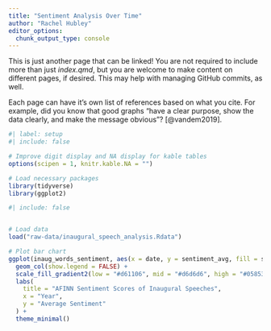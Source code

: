 ```yaml
---
title: "Sentiment Analysis Over Time"
author: "Rachel Hubley"
editor_options: 
  chunk_output_type: console
---
```


This is just another page that can be linked! You are not required to include more than just *index.qmd*, but you are welcome to make content on different pages, if desired. This may help with managing GitHub commits, as well. 

Each page can have it's own list of references based on what you cite. For example, did you know that good graphs "have a clear purpose, show the data clearly, and make the message obvious"? [@vandem2019].

```r
#| label: setup
#| include: false

# Improve digit display and NA display for kable tables
options(scipen = 1, knitr.kable.NA = "")

# Load necessary packages
library(tidyverse)
library(ggplot2)

```


```r
#| include: false


# Load data
load("raw-data/inaugural_speech_analysis.Rdata") 

# Plot bar chart
ggplot(inaug_words_sentiment, aes(x = date, y = sentiment_avg, fill = sentiment_avg)) +
  geom_col(show.legend = FALSE) +
  scale_fill_gradient2(low = "#d61106", mid = "#d6d6d6", high = "#05853c", midpoint = 0) + 
  labs(
    title = "AFINN Sentiment Scores of Inaugural Speeches",
    x = "Year",
    y = "Average Sentiment"
  ) +
  theme_minimal()

```


